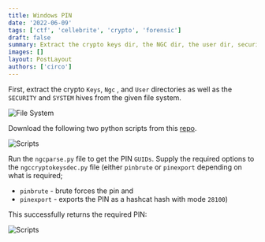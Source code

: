 ```yaml
---
title: Windows PIN
date: '2022-06-09'
tags: ['ctf', 'cellebrite', 'crypto', 'forensic']
draft: false
summary: Extract the crypto keys dir, the NGC dir, the user dir, security and system hives from file system and find the PIN
images: []
layout: PostLayout
authors: ['circo']
---
```


First, extract the crypto `Keys`, `Ngc` , and `User` directories as well as the `SECURITY` and `SYSTEM` hives from the given file system.

![File System](/static/images/windows-pin/1.png)

Download the following two python scripts from this [repo](https://github.com/tijldeneut/dpapilab-ng).

![Scripts](/static/images/windows-pin/2.png)

Run the `ngcparse.py` file to get the PIN `GUIDs`. Supply the required options to the `ngccryptokeysdec.py` file (either `pinbrute` or `pinexport` depending on what is required;

- `pinbrute` - brute forces the pin and
- `pinexport` - exports the PIN as a hashcat hash with mode `28100`)

This successfully returns the required PIN:

![Scripts](/static/images/windows-pin/3.png)
